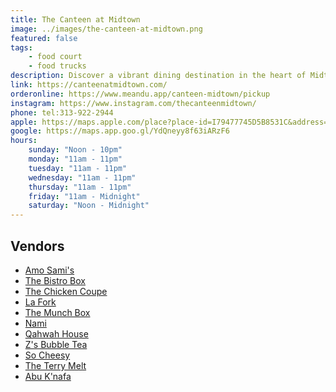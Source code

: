 ```yaml
---
title: The Canteen at Midtown
image: ../images/the-canteen-at-midtown.png
featured: false
tags:
    - food court
    - food trucks
description: Discover a vibrant dining destination in the heart of Midtown Dearborn! Whether you’re grabbing a coffee, enjoying fresh food from our variety of vendors, or exploring the rotating food trucks in our courtyard, The Canteen offers something for everyone. Come for the food, stay for the atmosphere!
link: https://canteenatmidtown.com/
orderonline: https://www.meandu.app/canteen-midtown/pickup
instagram: https://www.instagram.com/thecanteenmidtown/
phone: tel:313-922-2944
apple: https://maps.apple.com/place?place-id=I79477745D5B8531C&address=720+Town+Center+Dr%2C+Dearborn%2C+MI++48126%2C+United+States&coordinate=42.3134028%2C-83.2260081&name=The+Canteen+at+Midtown&_provider=9902
google: https://maps.app.goo.gl/YdQneyy8f63iARzF6
hours:
    sunday: "Noon - 10pm"
    monday: "11am - 11pm"
    tuesday: "11am - 11pm"
    wednesday: "11am - 11pm"
    thursday: "11am - 11pm"
    friday: "11am - Midnight"
    saturday: "Noon - Midnight"
---
```



## Vendors 

- [Amo Sami's](/amo-samis)
- [The Bistro Box](/bistro-box)
- [The Chicken Coupe](/chicken-coupe)
- [La Fork](/la-fork)
- [The Munch Box](/munch-box)
- [Nami](/nami)
- [Qahwah House](/qahwah-house-at-the-canteen)
- [Z's Bubble Tea](/zs-bubble-tea)
- [So Cheesy](/so-cheesy)
- [The Terry Melt](/terry-melt)
- [Abu K'nafa](/abu-knafa)
